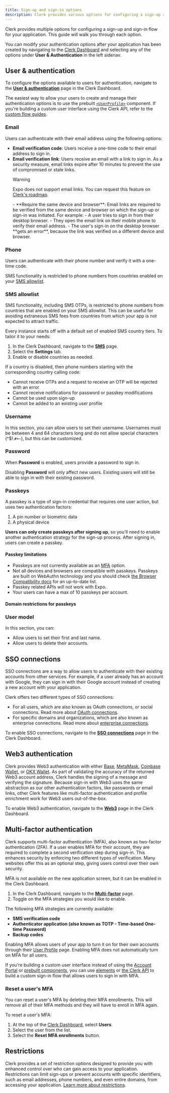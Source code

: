 ```yaml
---
title: Sign-up and sign-in options
description: Clerk provides various options for configuring a sign-up and sign-in flow.
---
```


Clerk provides multiple options for configuring a sign-up and sign-in flow for your application. This guide will walk you through each option.

You can modify your authentication options after your application has been created by navigating to the [Clerk Dashboard](https://dashboard.clerk.com/) and selecting any of the options under **User & Authentication** in the left sidenav.

## User & authentication

To configure the options available to users for authentication, navigate to the [**User & authentication**](https://dashboard.clerk.com/~/user-authentication/user-and-authentication) page in the Clerk Dashboard.

The easiest way to allow your users to create and manage their authentication options is to use the prebuilt [`<UserProfile>`](/docs/reference/components/user/user-profile) component. If you're building a custom user interface using the Clerk API, refer to the [custom flow guides](/docs/guides/development/custom-flows/overview).

### Email

Users can authenticate with their email address using the following options:

- **Email verification code**: Users receive a one-time code to their email address to sign in.
- **Email verification link**: Users receive an email with a link to sign in. As a security measure, email links expire after 10 minutes to prevent the use of compromised or stale links.
  <If sdk="expo">
    > [!WARNING]
    > Expo does not support email links. You can request this feature on [Clerk's roadmap](https://feedback.clerk.com/).
  </If>
  - **Require the same device and browser**: Email links are required to be verified from the same device and browser on which the sign-up or sign-in was initiated. For example:
    - A user tries to sign in from their desktop browser.
    - They open the email link on their mobile phone to verify their email address.
    - The user's sign-in on the desktop browser **gets an error**, because the link was verified on a different device and browser.

### Phone

<Include src="_partials/feature-not-free-callout" />

Users can authenticate with their phone number and verify it with a one-time code.

SMS functionality is restricted to phone numbers from countries enabled on your [SMS allowlist](#sms-allowlist).

### SMS allowlist

SMS functionality, including SMS OTPs, is restricted to phone numbers from countries that are enabled on your SMS allowlist. This can be useful for avoiding extraneous SMS fees from countries from which your app is not expected to attract traffic.

Every instance starts off with a default set of enabled SMS country tiers. To tailor it to your needs:

1. In the Clerk Dashboard, navigate to the [**SMS**](https://dashboard.clerk.com/~/customization/sms) page.
1. Select the **Settings** tab.
1. Enable or disable countries as needed.

If a country is disabled, then phone numbers starting with the corresponding country calling code:

- Cannot receive OTPs and a request to receive an OTP will be rejected with an error
- Cannot receive notifications for password or passkey modifications
- Cannot be used upon sign-up
- Cannot be added to an existing user profile

### Username

In this section, you can allow users to set their username. Usernames must be between 4 and 64 characters long and do not allow special characters (^$!.`#+~`), but this can be customized.

<Include src="_partials/username-character-callout" />

### Password

When **Password** is enabled, users provide a password to sign in.

Disabling **Password** will only affect new users. Existing users will still be able to sign in with their existing password.

### Passkeys

<Include src="_partials/feature-not-free-callout" />

A passkey is a type of sign-in credential that requires one user action, but uses two authentication factors:

1. A pin number or biometric data
1. A physical device

**Users can only create passkeys after signing up**, so you'll need to enable another authentication strategy for the sign-up process. After signing in, users can create a passkey.

#### Passkey limitations

- Passkeys are not currently available as an [MFA](#multi-factor-authentication) option.
- Not all devices and browsers are compatible with passkeys. Passkeys are built on WebAuthn technology and you should check [the Browser Compatibility docs](https://developer.mozilla.org/en-US/docs/Web/API/Web_Authentication_API#browser_compatibility) for an up-to-date list.
- Passkey related APIs will not work with Expo.
- Your users can have a max of 10 passkeys per account.

#### Domain restrictions for passkeys

<Include src="_partials/authentication/passkeys-restriction" />

### User model

In this section, you can:

- Allow users to set their first and last name.
- Allow users to delete their accounts.

## SSO connections

SSO connections are a way to allow users to authenticate with their existing accounts from other services. For example, if a user already has an account with Google, they can sign in with their Google account instead of creating a new account with your application.

Clerk offers two different types of SSO connections:

- For all users, which are also known as OAuth connections, or social connections. Read more about [OAuth connections](/docs/guides/configure/auth-strategies/social-connections/overview).
- For specific domains and organizations, which are also known as enterprise connections. Read more about [enterprise connections](/docs/guides/configure/auth-strategies/enterprise-connections/overview).

To enable SSO connections, navigate to the [**SSO connections**](https://dashboard.clerk.com/~/user-authentication/sso-connections) page in the Clerk Dashboard.

## Web3 authentication

Clerk provides Web3 authentication with either [Base](/docs/guides/configure/auth-strategies/web3/base), [MetaMask](/docs/guides/configure/auth-strategies/web3/metamask), [Coinbase Wallet](/docs/guides/configure/auth-strategies/web3/coinbase-wallet), or [OKX Wallet](/docs/guides/configure/auth-strategies/web3/okx-wallet). As part of validating the accuracy of the returned Web3 account address, Clerk handles the signing of a message and verifying the signature. Because sign-in with Web3 uses the same abstraction as our other authentication factors, like passwords or email links, other Clerk features like multi-factor authentication and profile enrichment work for Web3 users out-of-the-box.

To enable Web3 authentication, navigate to the [**Web3**](https://dashboard.clerk.com/~/user-authentication/web3) page in the Clerk Dashboard.

## Multi-factor authentication

Clerk supports multi-factor authentication (MFA), also known as two-factor authentication (2FA). If a user enables MFA for their account, they are required to complete a second verification step during sign-in. This enhances security by enforcing two different types of verification. Many websites offer this as an optional step, giving users control over their own security.

MFA is not available on the new application screen, but it can be enabled in the Clerk Dashboard.

1. In the Clerk Dashboard, navigate to the [**Multi-factor**](https://dashboard.clerk.com/~/user-authentication/multi-factor) page.
1. Toggle on the MFA strategies you would like to enable.

The following MFA strategies are currently available:

- **SMS verification code**
- **Authenticator application (also known as TOTP - Time-based One-time Password)**
- **Backup codes**

Enabling MFA allows users of your app to turn it on for their own accounts through their [User Profile](/docs/guides/customizing-clerk/account-portal#user-profile) page. Enabling MFA does not automatically turn on MFA for all users.

If you're building a custom user interface instead of using the [Account Portal](/docs/guides/customizing-clerk/account-portal) or [prebuilt components](/docs/reference/components/overview), you can use [elements](/docs/guides/customizing-clerk/elements/examples/sign-in#multi-factor-authentication-mfa) or [the Clerk API](/docs/guides/development/custom-flows/authentication/email-password-mfa) to build a custom sign-in flow that allows users to sign in with MFA.

### Reset a user's MFA

You can reset a user's MFA by deleting their MFA enrollments. This will remove all of their MFA methods and they will have to enroll in MFA again.

To reset a user's MFA:

1. At the top of the [Clerk Dashboard](https://dashboard.clerk.com/), select **Users**.
1. Select the user from the list.
1. Select the **Reset MFA enrollments** button.

## Restrictions

Clerk provides a set of restriction options designed to provide you with enhanced control over who can gain access to your application. Restrictions can limit sign-ups or prevent accounts with specific identifiers, such as email addresses, phone numbers, and even entire domains, from accessing your application. [Learn more about restrictions](/docs/guides/secure/restricting-access).

